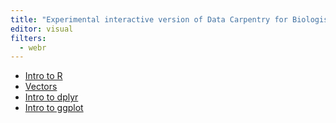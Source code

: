 ```yaml
---
title: "Experimental interactive version of Data Carpentry for Biologists"
editor: visual
filters:
  - webr
---
```


* [Intro to R](intro-r.html)
* [Vectors](vectors.html)
* [Intro to dplyr](dplyr.html)
* [Intro to ggplot](ggplot.qmd)